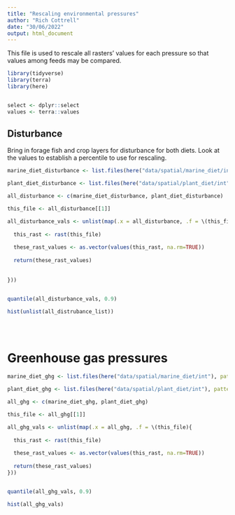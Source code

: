 ```yaml
---
title: "Rescaling environmental pressures"
author: "Rich Cottrell"
date: "30/06/2022"
output: html_document
---
```


This file is used to rescale all rasters' values for each pressure so that values among feeds may be compared.

```r

library(tidyverse)
library(terra)
library(here)


select <- dplyr::select
values <- terra::values
```


## Disturbance

Bring in  forage fish and crop layers for disturbance for both diets. Look at the values to establish a percentile to use for rescaling.

```r

marine_diet_disturbance <- list.files(here("data/spatial/marine_diet/int"), pattern = "disturbance_km2", full.names = TRUE)

plant_diet_disturbance <- list.files(here("data/spatial/plant_diet/int"), pattern = "disturbance_km2", full.names = TRUE)

all_disturbance <- c(marine_diet_disturbance, plant_diet_disturbance)

this_file <- all_disturbance[[1]]

all_disturbance_vals <- unlist(map(.x = all_disturbance, .f = \(this_file){
  
  this_rast <- rast(this_file)
  
  these_rast_values <- as.vector(values(this_rast, na.rm=TRUE))
  
  return(these_rast_values)
  
  
}))


quantile(all_disturbance_vals, 0.9)

hist(unlist(all_distrubance_list))





```
# Greenhouse gas pressures

```r

marine_diet_ghg <- list.files(here("data/spatial/marine_diet/int"), pattern = "ghg", full.names = TRUE)

plant_diet_ghg <- list.files(here("data/spatial/plant_diet/int"), pattern = "ghg", full.names = TRUE)

all_ghg <- c(marine_diet_ghg, plant_diet_ghg)

this_file <- all_ghg[[1]]

all_ghg_vals <- unlist(map(.x = all_ghg, .f = \(this_file){
  
  this_rast <- rast(this_file)
  
  these_rast_values <- as.vector(values(this_rast, na.rm=TRUE))
  
  return(these_rast_values)
}))


quantile(all_ghg_vals, 0.9)

hist(all_ghg_vals)




```









